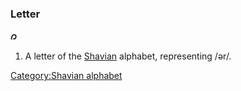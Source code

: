 ===Letter===
'''𐑼'''

#A letter of the [[Shavian]] alphabet, representing /ər/.
[[Category:Shavian alphabet]]
